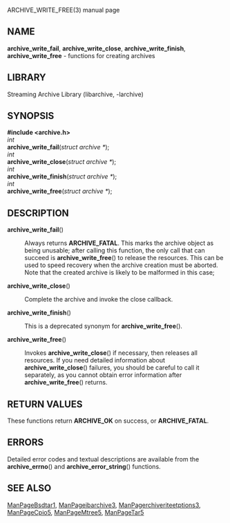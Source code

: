 ARCHIVE_WRITE_FREE(3) manual page 
== NAME == 
'''archive_write_fail''', 
'''archive_write_close''', 
'''archive_write_finish''', 
'''archive_write_free''' 
- functions for creating archives 
== LIBRARY == 
Streaming Archive Library (libarchive, -larchive) 
== SYNOPSIS == 
'''<nowiki>#include <archive.h></nowiki>''' 
<br> 
''int'' 
<br> 
'''archive_write_fail'''(''struct archive *''); 
<br> 
''int'' 
<br> 
'''archive_write_close'''(''struct archive *''); 
<br> 
''int'' 
<br> 
'''archive_write_finish'''(''struct archive *''); 
<br> 
''int'' 
<br> 
'''archive_write_free'''(''struct archive *''); 
== DESCRIPTION == 
<dl> 
<dt>'''archive_write_fail'''()</dt><dd> 
Always returns 
'''ARCHIVE_FATAL'''. 
This marks the archive object as being unusable; 
after calling this function, the only call that can succeed is 
'''archive_write_free'''() 
to release the resources. 
This can be used to speed recovery when the archive creation 
must be aborted. 
Note that the created archive is likely to be malformed in this case;  
</dd><dt>'''archive_write_close'''()</dt><dd> 
Complete the archive and invoke the close callback. 
</dd><dt>'''archive_write_finish'''()</dt><dd> 
This is a deprecated synonym for 
'''archive_write_free'''(). 
</dd><dt>'''archive_write_free'''()</dt><dd> 
Invokes 
'''archive_write_close'''() 
if necessary, then releases all resources. 
If you need detailed information about 
'''archive_write_close'''() 
failures, you should be careful to call it separately, as 
you cannot obtain error information after 
'''archive_write_free'''() 
returns. 
</dd></dl> 
== RETURN VALUES == 
These functions return 
'''ARCHIVE_OK''' 
on success, or 
'''ARCHIVE_FATAL'''. 
== ERRORS == 
Detailed error codes and textual descriptions are available from the 
'''archive_errno'''() 
and 
'''archive_error_string'''() 
functions. 
== SEE ALSO == 
[[ManPageBsdtar1]], 
[[ManPageibarchive3]], 
[[ManPagerchiveriteetptions3]], 
[[ManPageCpio5]], 
[[ManPageMtree5]], 
[[ManPageTar5]] 

